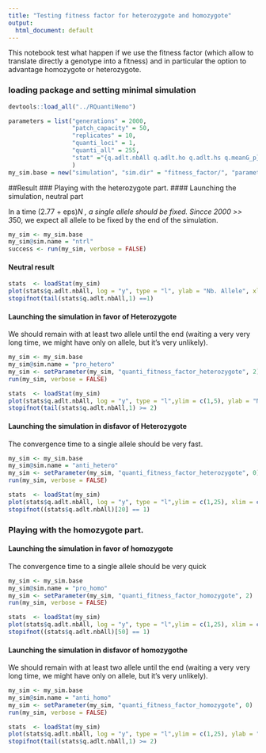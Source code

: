 ```yaml
---
title: "Testing fitness factor for heterozygote and homozygote"
output:
  html_document: default
---
```


This notebook test what happen if we use the fitness factor (which allow to translate directly a genotype into a fitness) and in particular the option to advantage homozygote or heterozygote. 

### loading package and setting minimal simulation
```r
devtools::load_all("../RQuantiNemo")
```


```r
parameters = list("generations" = 2000,
                  "patch_capacity" = 50,
                  "replicates" = 10,
                  "quanti_loci" = 1,
                  "quanti_all" = 255,
                  "stat" ="{q.adlt.nbAll q.adlt.ho q.adlt.hs q.meanG_p}"
                  )
my_sim.base = new("simulation", "sim.dir" = "fitness_factor/", "parameters" = parameters)
```

##Result
### Playing with the heterozygote part. 
#### Launching the simulation, neutral part

In a time (2.77 + eps)*N , a single allele should be fixed. Sincce 2000 >> 3*50, we expect all allele to be fixed by the end of the simulation. 
```r
my_sim <- my_sim.base
my_sim@sim.name = "ntrl"
success <- run(my_sim, verbose = FALSE)
```
#### Neutral result
```r
stats  <- loadStat(my_sim)
plot(stats$q.adlt.nbAll, log = "y", type = "l", ylab = "Nb. Allele", xlab = "generation", main = "Evolution of the number of allele")
stopifnot(tail(stats$q.adlt.nbAll,1) ==1)
```
#### Launching the simulation in favor of Heterozygote   
We should remain with at least two allele until the end (waiting a very very long time, we might have only on allele, but it's very unlikely). 

```r
my_sim <- my_sim.base
my_sim@sim.name = "pro_hetero"
my_sim <- setParameter(my_sim, "quanti_fitness_factor_heterozygote", 2)
run(my_sim, verbose = FALSE)
```

```r
stats  <- loadStat(my_sim)
plot(stats$q.adlt.nbAll, log = "y", type = "l",ylim = c(1,5), ylab = "Nb. Allele", xlab = "generation", main = "Evolution of the number of allele")
stopifnot(tail(stats$q.adlt.nbAll,1) >= 2)
```
#### Launching the simulation in disfavor of Heterozygote    
The convergence time to a single allele should be very fast. 
```r
my_sim <- my_sim.base
my_sim@sim.name = "anti_hetero"
my_sim <- setParameter(my_sim, "quanti_fitness_factor_heterozygote", 0)
run(my_sim, verbose = FALSE)
```

```r
stats  <- loadStat(my_sim)
plot(stats$q.adlt.nbAll, log = "y", type = "l",ylim = c(1,25), xlim = c(1,20), ylab = "Nb. Allele", xlab = "generation", main = "Evolution of the number of allele")
stopifnot((stats$q.adlt.nbAll)[20] == 1)
```

### Playing with the homozygote part. 

#### Launching the simulation in favor of homozygote   

The convergence time to a single allele should be very quick 
```r
my_sim <- my_sim.base
my_sim@sim.name = "pro_homo"
my_sim <- setParameter(my_sim, "quanti_fitness_factor_homozygote", 2)
run(my_sim, verbose = FALSE)
```

```r
stats  <- loadStat(my_sim)
plot(stats$q.adlt.nbAll, log = "y", type = "l",ylim = c(1,25), xlim = c(1,50), ylab = "Nb. Allele", xlab = "generation", main = "Evolution of the number of allele")
stopifnot((stats$q.adlt.nbAll)[50] == 1)
```
#### Launching the simulation in disfavor of homozygothe    
We should remain with at least two allele until the end (waiting a very very long time, we might have only on allele, but it's very unlikely). 
```r
my_sim <- my_sim.base
my_sim@sim.name = "anti_homo"
my_sim <- setParameter(my_sim, "quanti_fitness_factor_homozygote", 0)
run(my_sim, verbose = FALSE)
```

```r
stats  <- loadStat(my_sim)
plot(stats$q.adlt.nbAll, log = "y", type = "l",ylim = c(1,25), ylab = "Nb. Allele", xlab = "generation", main = "Evolution of the number of allele")
stopifnot(tail(stats$q.adlt.nbAll,1) >= 2)
```
